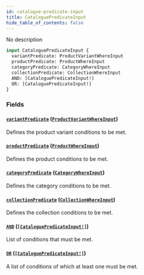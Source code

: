 ```yaml
---
id: catalogue-predicate-input
title: CataloguePredicateInput
hide_table_of_contents: false
---
```


No description

```graphql
input CataloguePredicateInput {
  variantPredicate: ProductVariantWhereInput
  productPredicate: ProductWhereInput
  categoryPredicate: CategoryWhereInput
  collectionPredicate: CollectionWhereInput
  AND: [CataloguePredicateInput!]
  OR: [CataloguePredicateInput!]
}
```

### Fields

#### [`variantPredicate`](#) ([`ProductVariantWhereInput`](../../../developer/api-reference/inputs/product-variant-where-input))

Defines the product variant conditions to be met.

#### [`productPredicate`](#) ([`ProductWhereInput`](../../../developer/api-reference/inputs/product-where-input))

Defines the product conditions to be met.

#### [`categoryPredicate`](#) ([`CategoryWhereInput`](../../../developer/api-reference/inputs/category-where-input))

Defines the category conditions to be met.

#### [`collectionPredicate`](#) ([`CollectionWhereInput`](../../../developer/api-reference/inputs/collection-where-input))

Defines the collection conditions to be met.

#### [`AND`](#) ([`[CataloguePredicateInput!]`](../../../developer/api-reference/inputs/catalogue-predicate-input))

List of conditions that must be met.

#### [`OR`](#) ([`[CataloguePredicateInput!]`](../../../developer/api-reference/inputs/catalogue-predicate-input))

A list of conditions of which at least one must be met.
